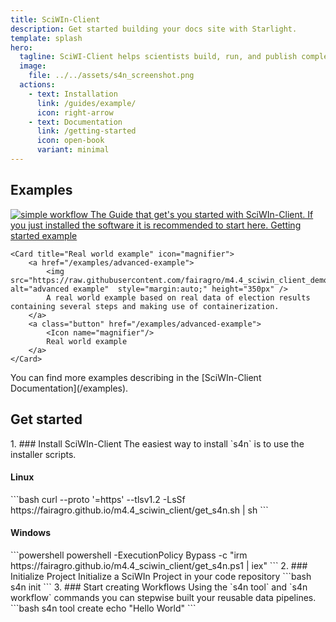 ```yaml
---
title: SciWIn-Client
description: Get started building your docs site with Starlight.
template: splash
hero:
  tagline: SciWI-Client helps scientists build, run, and publish complex computational workflows — making research more reproducible, scalable, and collaborative. 
  image:
    file: ../../assets/s4n_screenshot.png
  actions:
    - text: Installation
      link: /guides/example/
      icon: right-arrow
    - text: Documentation
      link: /getting-started
      icon: open-book
      variant: minimal
---
```



## Examples

<CardGrid>
	<Card title="Getting started example" icon="rocket">
		<a href="/examples/getting-started">
			<Image src={workflow_simple} alt="simple workflow" height={350} style="margin:auto;"/>
			The Guide that get's you started with SciWIn-Client. If you just installed the software it is recommended to start here.
		</a>
		<a class="button" href="/examples/getting-started">
			<Icon name="rocket"/>
			Getting started example
		</a>
	</Card>

	<Card title="Real world example" icon="magnifier">
		<a href="/examples/advanced-example">
			<img src="https://raw.githubusercontent.com/fairagro/m4.4_sciwin_client_demo/refs/heads/complete_run/workflow_final.svg" alt="advanced example"  style="margin:auto;" height="350px" />
			A real world example based on real data of election results containing several steps and making use of containerization.
		</a>		
		<a class="button" href="/examples/advanced-example">
			<Icon name="magnifier"/>
			Real world example
		</a>
	</Card>	
</CardGrid>
<Card title="Read the documentation" icon="open-book">
	You can find more examples describing in the [SciWIn-Client Documentation](/examples).
</Card>

## Get started
<Steps>
1. ### Install SciWIn-Client
	The easiest way to install `s4n` is to use the installer scripts.
	<h4 class="flex items-center gap-2"><Icon name="linux" label="Linux"/> Linux</h4>
	```bash 
	curl --proto '=https' --tlsv1.2 -LsSf https://fairagro.github.io/m4.4_sciwin_client/get_s4n.sh | sh 
	```
	<h4 class="flex items-center gap-2"><Icon name="seti:windows" label="Windows"/> Windows</h4>
	```powershell
	powershell -ExecutionPolicy Bypass -c "irm https://fairagro.github.io/m4.4_sciwin_client/get_s4n.ps1 | iex"
	```
2. ### Initialize Project
	Initialize a SciWIn Project in your code repository
	```bash
	s4n init
	```
3. ### Start creating Workflows
	Using the `s4n tool` and `s4n workflow` commands you can stepwise built your reusable data pipelines.
	```bash
	s4n tool create echo "Hello World"
	```
</Steps>